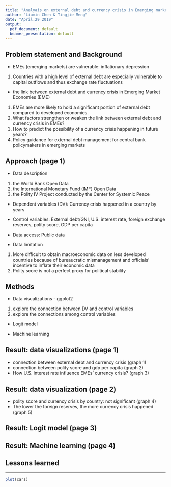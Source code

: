 ```yaml
---
title: "Analyais on external debt and currency crisis in Emerging markets"
author: "Liumin Chen & Tingjie Meng"
date: "April.29 2019"
output:
  pdf_document: default
  beamer_presentation: default
---
```


## Problem statement and Background

- EMEs (emerging markets) are vulnerable: inflationary depression
1) Countries with a high level of external debt are especially vulnerable to capital outflows and thus exchange rate fluctuations
- the link between external debt and currency crisis in Emerging Market Economies (EME)
1) EMEs are more likely to hold a significant portion of external debt compared to developed economies. 
2) What factors strengthen or weaken the link between external debt and currency crisis in EMEs?
3) How to predict the possibility of a currency crisis happening in future years?
4) Policy guidance for external debt management for central bank policymakers in emerging markets

## Approach (page 1)

- Data description
1) the World Bank Open Data
2) the International Monetary Fund (IMF) Open Data
3) the Polity IV Project conducted by the Center for Systemic Peace

- Dependent variables (DV): Currency crisis happened in a country by years

- Control variables: External debt/GNI, U.S. interest rate, foreign exchange reserves, polity score, GDP per capita

- Data access: Public data 

- Data limitation
1) More difficult to obtain macroeconomic data on less developed countries because of bureaucratic mismanagement and officials' incentive to inflate their economic data 
2) Polity score is not a perfect proxy for political stability

## Methods 

- Data visualizations - ggplot2
1) explore the connection between DV and control variables
2) explore the connections among control variables

- Logit model  

- Machine learning 

## Result: data visualizations  (page 1)
- connection between external debt and currency crisis
(graph 1)
- connection between polity score and gdp per capita
(graph 2)
- How U.S. interest rate influence EMEs' currency crisis?
(graph 3)

## Result: data visualization (page 2)
- polity score and currency crisis by country: not significant
(graph 4)
- The lower the foreign reserves, the more currency crisis happened
(graph 5)

## Result: Logit model (page 3)

## Result: Machine learning (page 4)

## Lessons learned

---

```r
plot(cars)
```

